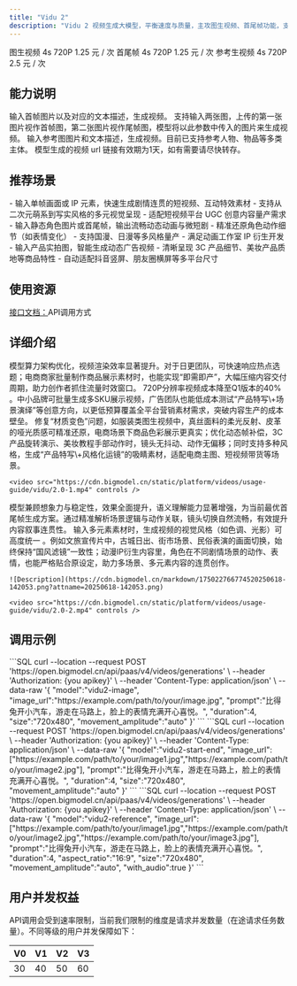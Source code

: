 ```yaml
---
title: "Vidu 2"
description: "Vidu 2 视频生成大模型，平衡速度与质量，主攻图生视频、首尾帧功能，支持 4 秒时长下 720P分辨率输出。生成速度大幅提升，成本显著降低；图生视频修复变色问题，画面稳定可控适配电商等场景，首尾帧语义理解与多参考图一致性增强，成为泛娱乐、互联网、动漫短剧、广告量产的高效工具。"
---
```


<Tabs>
  <Tab title="vidu2-image">
    <CardGroup cols={4}>
      <Card title="能力" icon="arrow-down-big-small">
        图生视频
      </Card>
      <Card title="时长" icon="arrow-right-arrow-left">
        4s
      </Card>
      <Card title="清晰度" icon="tv" iconType="regular">
        720P
      </Card>
      <Card title="价格" icon="circle-dollar">
        1.25 元 / 次
      </Card>
    </CardGroup>
  </Tab>
  <Tab title="vidu2-start-end">
    <CardGroup cols={4}>
      <Card title="能力" icon="arrow-down-big-small">
        首尾帧
      </Card>
      <Card title="时长" icon="arrow-right-arrow-left">
        4s
      </Card>
      <Card title="清晰度" icon="tv" iconType="regular">
        720P
      </Card>
      <Card title="价格" icon="circle-dollar">
        1.25 元 / 次
      </Card>
    </CardGroup>
  </Tab>
  <Tab title="vidu2-reference">
    <CardGroup cols={4}>
      <Card title="能力" icon="arrow-down-big-small">
        参考生视频
      </Card>
      <Card title="时长" icon="arrow-right-arrow-left">
        4s
      </Card>
      <Card title="清晰度" icon="tv" iconType="regular">
        720P
      </Card>
      <Card title="价格" icon="circle-dollar">
        2.5 元 / 次
      </Card>
    </CardGroup>
  </Tab>
</Tabs>

## <Icon icon="arrow-down-big-small" iconType="solid" color="#3890ff" size={28} />  能力说明

<CardGroup cols={1}>
  <Card title="图生视频" icon="image">
    输入首帧图片以及对应的文本描述，生成视频。
  </Card>
  <Card title="首尾帧" icon="frame">
    支持输入两张图，上传的第一张图片视作首帧图，第二张图片视作尾帧图，模型将以此参数中传入的图片来生成视频。
  </Card>
  <Card title="参考生视频" icon="object-subtract">
    输入参考图图片和文本描述，生成视频。目前已支持参考人物、物品等多类主体。
  </Card>
</CardGroup>

<Tip>
  模型生成的视频 url 链接有效期为1天，如有需要请尽快转存。
</Tip>

## <Icon icon="stars" iconType="solid" color="#3890ff" size={28} />   推荐场景

<AccordionGroup>
  <Accordion title="泛娱乐内容生成" icon="camera-movie">
    - 输入单帧画面或 IP 元素，快速生成剧情连贯的短视频、互动特效素材
    - 支持从二次元萌系到写实风格的多元视觉呈现
    - 适配短视频平台 UGC 创意内容量产需求
  </Accordion>
  <Accordion title="动漫短剧制作" icon="video">
    - 输入静态角色图片或首尾帧，输出流畅动态动画与微短剧
    - 精准还原角色动作细节（如表情变化）
    - 支持国漫、日漫等多风格量产
    - 满足动画工作室 IP 衍生开发
  </Accordion>
  <Accordion title="广告电商营销" icon="computer-classic">
    - 输入产品实拍图，智能生成动态广告视频
    - 清晰呈现 3C 产品细节、美妆产品质地等商品特性
    - 自动适配抖音竖屏、朋友圈横屏等多平台尺寸
  </Accordion>
</AccordionGroup>

## <Icon icon="bars-sort" iconType="solid" color="#3890ff" size={28} />   使用资源

[接口文档：](https://www.bigmodel.cn/dev/api/videomodel/vidu)API调用方式

## <Icon icon="arrow-down-from-line" iconType="solid" color="#3890ff" size={28} />   详细介绍

<Steps>
  <Step title="高效的视频生成速度" titleSize="h3">
    模型算力架构优化，视频渲染效率显著提升。对于日更团队，可快速响应热点选题；电商商家批量制作商品展示素材时，也能实现“即需即产”，大幅压缩内容交付周期，助力创作者抓住流量时效窗口。
  </Step>
  <Step title="高性价比的720P输出" iconType="regular" stepNumber={2} titleSize="h3">
    720P分辨率视频成本降至Q1版本的40% 。中小品牌可批量生成多SKU展示视频，广告团队也能低成本测试“产品特写\+场景演绎”等创意方向，以更低预算覆盖全平台营销素材需求，突破内容生产的成本壁垒。
  </Step>
  <Step title="稳定可控的图生视频能力" iconType="regular" stepNumber={3} titleSize="h3">
    修复“材质变色”问题，如服装类图生视频中，真丝面料的柔光反射、皮革的哑光质感可精准还原，电商场景下商品色彩展示更真实；优化动态帧补偿，3C产品旋转演示、美妆教程手部动作时，镜头无抖动、动作无偏移；同时支持多种风格，生成“产品特写\+风格化运镜”的吸睛素材，适配电商主图、短视频带货等场景。

    <video src="https://cdn.bigmodel.cn/static/platform/videos/usage-guide/vidu/2.0-1.mp4" controls />
  </Step>
  <Step title="语义增强的首尾帧衔接" iconType="regular" stepNumber={4} titleSize="h3">
    模型兼顾想象力与稳定性，效果全面提升，语义理解能力显著增强，为当前最优首尾帧生成方案。通过精准解析场景逻辑与动作关联，镜头切换自然流畅，有效提升内容叙事连贯性。
  </Step>
  <Step title="多参考图的一致性强化" iconType="regular" stepNumber={5} titleSize="h3">
    输入多元素素材时，生成视频的视觉风格（如色调、光影）可高度统一 。例如文旅宣传片中，古城日出、街市场景、民俗表演的画面切换，始终保持“国风滤镜”一致性；动漫IP衍生内容里，角色在不同剧情场景的动作、表情，也能严格贴合原设定，助力多场景、多元素内容的连贯创作。

    ![Description](https://cdn.bigmodel.cn/markdown/175022766774520250618-142053.png?attname=20250618-142053.png)

    <video src="https://cdn.bigmodel.cn/static/platform/videos/usage-guide/vidu/2.0-2.mp4" controls />
  </Step>
</Steps>

## <Icon icon="rectangle-code" iconType="solid" color="#3890ff" size={28} />   调用示例

<Tabs>
  <Tab title="图生视频">
    ```SQL
    curl --location --request POST 'https://open.bigmodel.cn/api/paas/v4/videos/generations' \
    --header 'Authorization: {you apikey}' \
    --header 'Content-Type: application/json' \
    --data-raw '{
    "model":"vidu2-image",
    "image_url":"https://example.com/path/to/your/image.jpg",
    "prompt":"比得兔开小汽车，游走在马路上，脸上的表情充满开心喜悦。",
    "duration":4,
    "size":"720x480",
    "movement_amplitude":"auto"
    }'
    ```
  </Tab>
  <Tab title="首尾帧">
    ```SQL
    curl --location --request POST 'https://open.bigmodel.cn/api/paas/v4/videos/generations' \
    --header 'Authorization: {you apikey}' \
    --header 'Content-Type: application/json' \
    --data-raw '{
    "model":"vidu2-start-end",
    "image_url":["https://example.com/path/to/your/image1.jpg","https://example.com/path/to/your/image2.jpg"],
    "prompt":"比得兔开小汽车，游走在马路上，脸上的表情充满开心喜悦。",
    "duration":4,
    "size":"720x480",
    "movement_amplitude":"auto"
    }'
    ```
  </Tab>
  <Tab title="参考生视频">
    ```SQL
    curl --location --request POST 'https://open.bigmodel.cn/api/paas/v4/videos/generations' \
    --header 'Authorization: {you apikey}' \
    --header 'Content-Type: application/json' \
    --data-raw '{
    "model":"vidu2-reference",
    "image_url":["https://example.com/path/to/your/image1.jpg","https://example.com/path/to/your/image2.jpg","https://example.com/path/to/your/image3.jpg"],
    "prompt":"比得兔开小汽车，游走在马路上，脸上的表情充满开心喜悦。",
    "duration":4,
    "aspect_ratio":"16:9",
    "size":"720x480",
    "movement_amplitude":"auto",
    "with_audio":true
    }'
    ```
  </Tab>
</Tabs>

## <Icon icon="square-user" iconType="solid" color="#3890ff" size={28} />   用户并发权益

API调用会受到速率限制，当前我们限制的维度是请求并发数量（在途请求任务数量）。不同等级的用户并发保障如下：

| V0 | V1 | V2 | V3 |
| :-- | :-- | :-- | :-- |
| 30 | 40 | 50 | 60 |